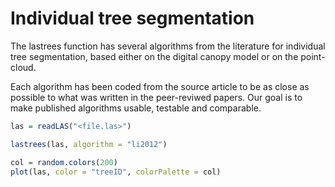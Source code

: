 Individual tree segmentation
==============================================
The lastrees function has several algorithms from the literature for individual tree 
segmentation, based either on the digital canopy model or on the point-cloud. 

Each algorithm has been coded from the source article to be as close as possible to what was written in the peer-reviwed papers. 
Our goal is to make published algorithms usable, testable and comparable.

```r
las = readLAS("<file.las>")

lastrees(las, algorithm = "li2012")

col = random.colors(200)
plot(las, color = "treeID", colorPalette = col)
```
